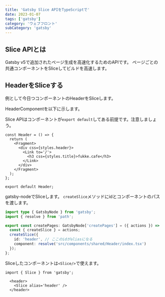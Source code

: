 ```yaml
---
title: 'Gatsby Slice APIをTypeScriptで'
date: 2023-01-07
tags: ['gatsby']
category: 'ウェブフロント'
subCategory: 'gatsby'
---
```


## Slice APIとは
Gatsby v5で追加されたページ生成を高速化するためのAPIです。
ページごとの共通コンポーネントをSliceしてビルドを高速します。

## HeaderをSliceする
例として今日つコンポーネントのHeaderをSliceします。

HeaderComponentを以下に示します。

Slice APIはコンポーネントが`export default`してある前提です。注意しましょう。

```tsx:src/components/shared/Header/index.tsx
const Header = () => {
  return (
    <Fragment>
      <div css={styles.header}>
        <Link to='/'>
          <h3 css={styles.title}>fukke.cafe</h3>
        </Link>
      </div>
    </Fragment>
  );
};

export default Header;
```

gatsby-nodeでSliceします。
`createSlice`メソッドにidとコンポーネントのパスを渡します。

```typescript:gatsby-node.ts
import type { GatsbyNode } from 'gatsby';
import { resolve } from 'path';

export const createPages: GatsbyNode['createPages'] = ({ actions }) => {
  const { createSlice } = actions;
  createSlice({
    id: 'header', // ここのidがaliasになる
    component: resolve('src/components/shared/Header/index.tsx')
  });
};
```

Sliceしたコンポーネントは`<Slice/>`で使えます。

```tsx:src/components/layouts/Detail/index.tsx
import { Slice } from 'gatsby';

  <header>
    <Slice alias='header' />
  </header>
```